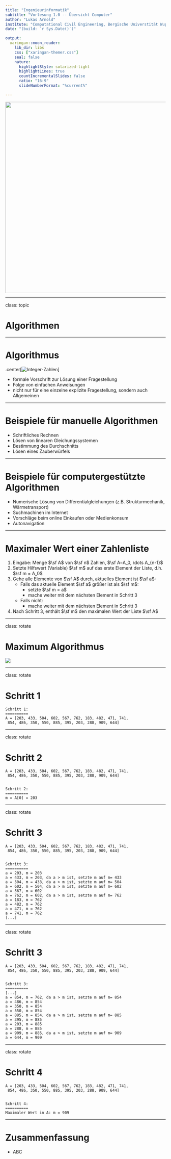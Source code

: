 ```yaml
---
title: "Ingenieurinformatik"
subtitle: "Vorlesung 1.0 -- Übersicht Computer"
author: "Lukas Arnold"
institute: "Computational Civil Engineering, Bergische Universtität Wuppertal"
date: "(build: `r Sys.Date()`)"

output:
  xaringan::moon_reader:
    lib_dir: libs
    css: ["xaringan-themer.css"]
    seal: false
    nature:
      highlightStyle: solarized-light
      highlightLines: true
      countIncrementalSlides: false
      ratio: "16:9"
      slideNumberFormat: "%current%"

---
```


<center>
<img src="logos/cce_logo_text_bottom.png" height="600px" />

<!---
<h1>Ingenieurinformatik</h1>

<h2>Vorlesung 1.0 – Übersicht Computer</h2>

Lukas Arnold <br><br>
Computational Civil Engineering <br>
Bergische Universtität Wuppertal
--->

</center>

---

class: topic

# Algorithmen



---

# Algorithmus

.center[![Integer-Zahlen](../Content/Script/01_computer/bilder/algorithmus.png)]

* formale Vorschrift zur Lösung einer Fragestellung
* Folge von einfachen Anweisungen
* nicht nur für eine einzelne explizite Fragestellung, sondern auch Allgemeinen

---

# Beispiele für manuelle Algorithmen

* Schriftliches Rechnen
* Lösen von linearen Gleichungssystemen
* Bestimmung des Durchschnitts
* Lösen eines Zauberwürfels

---

# Beispiele für computergestützte Algorithmen

* Numerische Lösung von Differentialgleichungen (z.B. Strukturmechanik, Wärmetransport)
* Suchmachinen im Internet
* Vorschläge beim online Einkaufen oder Medienkonsum
* Autonavigation

---

# Maximaler Wert einer Zahlenliste

1. Eingabe: Menge $\sf A$ von $\sf n$ Zahlen, $\sf A=A_0, \dots A_{n-1}$
1. Setzte Hilfswert (Variable) $\sf m$ auf das erste Element der Liste, d.h. $\sf m = A_0$
1. Gehe alle Elemente von $\sf A$ durch, aktuelles Element ist $\sf a$:
	* Falls das aktuelle Element $\sf a$ größer ist als $\sf m$:
		- setzte $\sf m = a$
		- mache weiter mit dem nächsten Element in Schritt 3
	* Falls nicht:
		- mache weiter mit dem nächsten Element in Schritt 3
1. Nach Schritt 3, enthält $\sf m$ den maximalen Wert der Liste $\sf A$


---

class: rotate

# Maximum Algorithmus

![](../Content/Script/01_computer/bilder/alg_findmax.png)

---

class: rotate

# Schritt 1

```
Schritt 1:
==========
A = [203, 433, 504, 602, 567, 762, 183, 482, 471, 741,
 854, 486, 350, 550, 885, 395, 203, 288, 909, 644]

```

---

class: rotate

# Schritt 2

```
A = [203, 433, 504, 602, 567, 762, 183, 482, 471, 741,
 854, 486, 350, 550, 885, 395, 203, 288, 909, 644]
 

Schritt 2:
==========
m = A[0] = 203
```

---

class: rotate

# Schritt 3

```
A = [203, 433, 504, 602, 567, 762, 183, 482, 471, 741,
 854, 486, 350, 550, 885, 395, 203, 288, 909, 644]
 

Schritt 3:
==========
a = 203, m = 203
a = 433, m = 203, da a > m ist, setzte m auf m= 433
a = 504, m = 433, da a > m ist, setzte m auf m= 504
a = 602, m = 504, da a > m ist, setzte m auf m= 602
a = 567, m = 602
a = 762, m = 602, da a > m ist, setzte m auf m= 762
a = 183, m = 762
a = 482, m = 762
a = 471, m = 762
a = 741, m = 762
[...]
```

---

class: rotate

# Schritt 3

```
A = [203, 433, 504, 602, 567, 762, 183, 482, 471, 741,
 854, 486, 350, 550, 885, 395, 203, 288, 909, 644]
 

Schritt 3:
==========
[...]
a = 854, m = 762, da a > m ist, setzte m auf m= 854
a = 486, m = 854
a = 350, m = 854
a = 550, m = 854
a = 885, m = 854, da a > m ist, setzte m auf m= 885
a = 395, m = 885
a = 203, m = 885
a = 288, m = 885
a = 909, m = 885, da a > m ist, setzte m auf m= 909
a = 644, m = 909
```

---

class: rotate

# Schritt 4

```
A = [203, 433, 504, 602, 567, 762, 183, 482, 471, 741,
 854, 486, 350, 550, 885, 395, 203, 288, 909, 644]
 

Schritt 4:
==========
Maximaler Wert in A: m = 909
```

---

# Zusammenfassung

* ABC